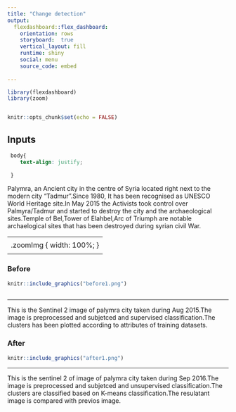 ```yaml
---
title: "Change detection"
output: 
  flexdashboard::flex_dashboard:
    orientation: rows
    storyboard:  true
    vertical_layout: fill
    runtime: shiny 
    social: menu
    source_code: embed
    
---
```

```r
library(flexdashboard)
library(zoom)


knitr::opts_chunk$set(echo = FALSE)
```
Inputs {.sidebar}
-----------------------------------------------------------------------

```css
 body{
    text-align: justify;
   
 }
```

Palymra, an Ancient city in the centre of Syria located right next to the modern city "Tadmur".Since 1980, It has been recognised as UNESCO World Heritage site.In May 2015 the Activists took control over Palmyra/Tadmur and started to destroy the city and the archaeological sites.Temple of Bel,Tower of Elahbel,Arc of Triumph are notable archaelogical sites that has been destroyed during syrian civil War.


-----------------------------------------------------------------------
<script>
src="https://ajax.googleapis.com/ajax/libs/jquery/3.1.1/jquery.min.js"
</script>
<style>
.zoomDiv {
  opacity: 0;
  position:absolute;
  top: 50%;
  left: 50%;
  z-index: 50;
  transform: translate(-50%, -50%);
  box-shadow: 0px 0px 50px #888888;
  max-height:100%; 
  overflow: scroll;
}

.zoomImg {
  width: 100%;
}

</style>
$<script type="text/javascript">
  $(document).ready(function() {
    $('slides').prepend("<div class=\"zoomDiv\"><img src=\"\" class=\"zoomImg\"></div>");
    // onClick function for all plots (img's)
    $('img:not(.zoomImg)').click(function() {
      $('.zoomImg').attr('src', $(this).attr('src'));
      $('.zoomDiv').css({opacity: '1', width: '60%'});
    });
    // onClick function for zoomImg
    $('img.zoomImg').click(function() {
      $('.zoomDiv').css({opacity: '0', width: '0%'});
    });
  });
</script>
-----------------------------------------------------------------------
### Before

```r

knitr::include_graphics("before1.png")
  

```
***
This is the Sentinel 2 image of palymra city taken during Aug 2015.The image is preprocessed and subjetced and supervised classification.The clusters has been plotted according to attributes of training datasets.



### After{data-commentary-width=400}


```r

knitr::include_graphics("after1.png")
```
***
This is the sentinel 2 of image of palymra city taken during Sep 2016.The image is preprocessed and subjetced and unsupervised classification.The clusters are classified based on K-means classification.The resulatant image is compared with previos image.

